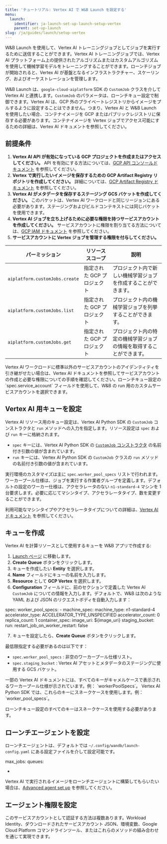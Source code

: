 ```yaml
---
title: 'チュートリアル: Vertex AI で W&B Launch を設定する'
menu:
  launch:
    identifier: ja-launch-set-up-launch-setup-vertex
    parent: set-up-launch
slug: /ja/guides/launch/setup-vertex
---
```


W&B Launch を使用して、Vertex AI トレーニングジョブとしてジョブを実行するために送信することができます。Vertex AI トレーニングジョブでは、Vertex AI プラットフォーム上の提供されたアルゴリズムまたはカスタムアルゴリズムを使用して機械学習モデルをトレーニングすることができます。ローンチジョブが開始されると、Vertex AI が基盤となるインフラストラクチャー、スケーリング、およびオーケストレーションを管理します。

W&B Launch は、`google-cloud-aiplatform` SDK の `CustomJob` クラスを介して Vertex AI と連携します。`CustomJob` のパラメータは、ローンチキュー設定で制御できます。Vertex AI は、GCP 外のプライベートレジストリからイメージをプルするように設定することはできません。つまり、Vertex AI と W&B Launch を使用したい場合、コンテナイメージを GCP またはパブリックレジストリに保存する必要があります。コンテナイメージを Vertex ジョブでアクセス可能にするための詳細は、Vertex AI ドキュメントを参照してください。

## 前提条件

1. **Vertex AI API が有効になっている GCP プロジェクトを作成またはアクセスしてください。** API を有効にする方法については、[GCP API コンソールドキュメント](https://support.google.com/googleapi/answer/6158841?hl=ja) を参照してください。
2. **Vertex で実行したいイメージを保存するための GCP Artifact Registry リポジトリを作成してください。** 詳細については、[GCP Artifact Registry ドキュメント](https://cloud.google.com/artifact-registry/docs/overview) を参照してください。
3. **Vertex AI がメタデータを保存するステージング GCS バケットを作成してください。** このバケットは、Vertex AI ワークロードと同じリージョンにある必要があります。ステージングおよびビルドコンテキストには同じバケットを使用できます。
4. **Vertex AI ジョブを立ち上げるために必要な権限を持つサービスアカウントを作成してください。** サービスアカウントに権限を割り当てる方法については、[GCP IAM ドキュメント](https://cloud.google.com/iam/docs/creating-managing-service-accounts) を参照してください。
5. **サービスアカウントに Vertex ジョブを管理する権限を付与してください。**

| パーミッション                     | リソーススコープ        | 説明                                                                              |
| ---------------------------------- | --------------------- | --------------------------------------------------------------------------------- |
| `aiplatform.customJobs.create`     | 指定された GCP プロジェクト | プロジェクト内で新しい機械学習ジョブを作成することができます。                                       |
| `aiplatform.customJobs.list`       | 指定された GCP プロジェクト | プロジェクト内の機械学習ジョブを列挙することができます。                                           |
| `aiplatform.customJobs.get`        | 指定された GCP プロジェクト | プロジェクト内の特定の機械学習ジョブの情報を取得することができます。                                         |

<Note>
Vertex AI ワークロードに標準以外のサービスアカウントのアイデンティティを引き継がせたい場合は、Vertex AI ドキュメントを参照してサービスアカウントの作成と必要な権限についての手順を確認してください。ローンチキュー設定の `spec.service_account` フィールドを使用して、W&B の run 用のカスタムサービスアカウントを選択できます。
</Note>

## Vertex AI 用キューを設定

Vertex AI リソース用のキュー設定は、Vertex AI Python SDK の `CustomJob` コンストラクタと `run` メソッドへの入力を指定します。リソース設定は `spec` および `run` キーに格納されます。

- `spec` キーには、Vertex AI Python SDK の [`CustomJob` コンストラクタ](https://cloud.google.com/vertex-ai/docs/pipelines/customjob-component) の名前付き引数の値が含まれています。
- `run` キーには、Vertex AI Python SDK の `CustomJob` クラスの `run` メソッドの名前付き引数の値が含まれています。

実行環境のカスタマイズは主に `spec.worker_pool_specs` リストで行われます。ワーカープール仕様は、ジョブを実行する作業者グループを定義します。デフォルトの設定のワーカー仕様は、アクセラレータのない `n1-standard-4` マシンを 1 台要求します。必要に応じてマシンタイプ、アクセラレータタイプ、数を変更することができます。

利用可能なマシンタイプやアクセラレータタイプについての詳細は、[Vertex AI ドキュメント](https://cloud.google.com/vertex-ai/docs/reference/rest/v1/MachineSpec) を参照してください。

## キューを作成

Vertex AI を計算リソースとして使用するキューを W&B アプリで作成する:

1. [Launch ページ](https://wandb.ai/launch) に移動します。
2. **Create Queue** ボタンをクリックします。
3. キューを作成したい **Entity** を選択します。
4. **Name** フィールドにキューの名前を入力します。
5. **Resource** として **GCP Vertex** を選択します。
6. **Configuration** フィールドに、前のセクションで定義した Vertex AI `CustomJob` についての情報を入力します。デフォルトで、W&B は次のような YAML および JSON のリクエストボディを自動入力します：

spec:
  worker_pool_specs:
    - machine_spec:
        machine_type: n1-standard-4
        accelerator_type: ACCELERATOR_TYPE_UNSPECIFIED
        accelerator_count: 0
      replica_count: 1
      container_spec:
        image_uri: ${image_uri}
  staging_bucket: <REQUIRED>
run:
  restart_job_on_worker_restart: false

7. キューを設定したら、**Create Queue** ボタンをクリックします。

最低限指定する必要があるのは以下です：

- `spec.worker_pool_specs` : 非空のワーカープール仕様リスト。
- `spec.staging_bucket` : Vertex AI アセットとメタデータのステージングに使用する GCS バケット。

<Warning>
一部の Vertex AI ドキュメントには、すべてのキーがキャメルケースで表示されるワーカープール仕様が示されています。例： `workerPoolSpecs`。 Vertex AI Python SDK では、これらのキーにスネークケースを使用します。例：`worker_pool_specs`。

ローンチキュー設定のすべてのキーはスネークケースを使用する必要があります。
</Warning>

## ローンチエージェントを設定

ローンチエージェントは、デフォルトでは `~/.config/wandb/launch-config.yaml` にある設定ファイルを介して設定可能です。

max_jobs: <n-concurrent-jobs>
queues:
  - <queue-name>

Vertex AI で実行されるイメージをローンチエージェントに構築してもらいたい場合は、[Advanced agent set up](/ja/./setup-agent-advanced) を参照してください。

## エージェント権限を設定

このサービスアカウントとして認証する方法は複数あります。Workload Identity、ダウンロードされたサービスアカウント JSON、環境変数、Google Cloud Platform コマンドラインツール、またはこれらのメソッドの組み合わせを通じて実現できます。
